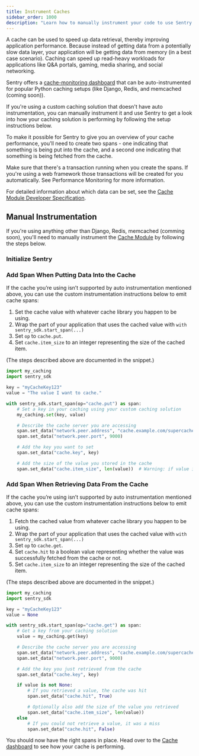 ```yaml
---
title: Instrument Caches
sidebar_order: 1000
description: "Learn how to manually instrument your code to use Sentry's Caches module. "
---
```

A cache can be used to speed up data retrieval, thereby improving application performance. Because instead of getting data from a potentially slow data layer, your application will be getting data from memory (in a best case scenario). Caching can speed up read-heavy workloads for applications like Q&A portals, gaming, media sharing, and social networking.

Sentry offers a [cache-monitoring dashboard](https://sentry.io/orgredirect/organizations/:orgslug/performance/caches/) that can be auto-instrumented for popular Python caching setups (like <PlatformLink to="/integrations/django/">Django</PlatformLink>, <PlatformLink to="/integrations/redis/">Redis</PlatformLink>, and memcached (coming soon)).

If you're using a custom caching solution that doesn't have auto instrumentation, you can manually instrument it and use Sentry to get a look into how your caching solution is performing by following the setup instructions below.

To make it possible for Sentry to give you an overview of your cache performance, you'll need to create two spans - one indicating that something is being put into the cache, and a second one indicating that something is being fetched from the cache.

Make sure that there's a transaction running when you create the spans. If you're using a web framework those transactions will be created for you automatically. See <PlatformLink to="/performance/">Performance Monitoring</PlatformLink> for more information.

For detailed information about which data can be set, see the [Cache Module Developer Specification](https://develop.sentry.dev/sdk/performance/modules/caches/).

## Manual Instrumentation

If you're using anything other than <PlatformLink to="/integrations/django/">Django</PlatformLink>, <PlatformLink to="/integrations/redis/">Redis</PlatformLink>,  memcached (comming soon), you'll need to manually instrument the [Cache Module]((https://sentry.io/orgredirect/organizations/:orgslug/performance/caches/)) by following the steps below.

### Initialize Sentry

<PlatformContent includePath="getting-started-config" />

### Add Span When Putting Data Into the Cache

If the cache you’re using isn’t supported by auto instrumentation mentioned above, you can use the custom instrumentation instructions below to emit cache spans:

1. Set the cache value with whatever cache library you happen to be using.
2. Wrap the part of your application that uses the cached value with  `with sentry_sdk.start_span(...)`
3. Set `op` to `cache.put`.
4. Set `cache.item_size` to an integer representing the size of the cached item.

(The steps described above are documented in the snippet.)

```python
import my_caching
import sentry_sdk

key = "myCacheKey123"
value = "The value I want to cache."

with sentry_sdk.start_span(op="cache.put") as span:
    # Set a key in your caching using your custom caching solution
    my_caching.set(key, value)

    # Describe the cache server you are accessing
    span.set_data("network.peer.address", "cache.example.com/supercache")
    span.set_data("network.peer.port", 9000)

    # Add the key you want to set
    span.set_data("cache.key", key)

    # Add the size of the value you stored in the cache
    span.set_data("cache.item_size", len(value))  # Warning: if value is very big this could use lots of memory
```


### Add Span When Retrieving Data From the Cache

If the cache you’re using isn’t supported by auto instrumentation mentioned above, you can use the custom instrumentation instructions below to emit cache spans:

1. Fetch the cached value from whatever cache library you happen to be using.
2. Wrap the part of your application that uses the cached value with  `with sentry_sdk.start_span(...)`
3. Set `op` to `cache.get`.
4. Set `cache.hit` to a boolean value representing whether the value was successfully fetched from the cache or not.
5. Set `cache.item_size` to an integer representing the size of the cached item.

(The steps described above are documented in the snippet.)

```python
import my_caching
import sentry_sdk

key = "myCacheKey123"
value = None

with sentry_sdk.start_span(op="cache.get") as span:
    # Get a key from your caching solution
    value = my_caching.get(key)

    # Describe the cache server you are accessing
    span.set_data("network.peer.address", "cache.example.com/supercache")
    span.set_data("network.peer.port", 9000)

    # Add the key you just retrieved from the cache
    span.set_data("cache.key", key)

    if value is not None:
        # If you retrieved a value, the cache was hit
        span.set_data("cache.hit", True)

        # Optionally also add the size of the value you retrieved
        span.set_data("cache.item_size", len(value))
    else
        # If you could not retrieve a value, it was a miss
        span.set_data("cache.hit", False)
```

You should now have the right spans in place. Head over to the [Cache dashboard](https://sentry.io/orgredirect/organizations/:orgslug/performance/caches/) to see how your cache is performing.
